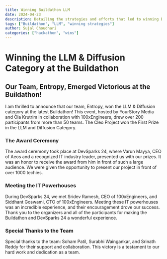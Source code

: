 ```yaml
---
title: Winning Buildathon LLM
date: 2024-04-23
description: Detailing the strategies and efforts that led to winning Buildathon LLM.
tags: ["Buildathon", "LLM", "winning strategies"]
author: Sujal Choudhari
categories: ["hackathon", "wins"]
---
```


# Winning the LLM & Diffusion Category at the Buildathon

## Our Team, Entropy, Emerged Victorious at the Buildathon!

I am thrilled to announce that our team, Entropy, won the LLM & Diffusion category at the latest Buildathon! This event, hosted by YourStory Media and Ola Krutrim in collaboration with 100xEngineers, drew over 200 participants from more than 50 teams. The Cleo Project won the First Prize in the LLM and Diffusion Category.

### The Award Ceremony

The award ceremony took place at DevSparks 24, where Varun Mayya, CEO of Aeos and a recognized IT industry leader, presented us with our prizes. It was an honor to receive the award from him in front of such a large audience. We were given the opportunity to present our project in front of over 1000 techies.

### Meeting the IT Powerhouses

During DevSparks 24, we met Sridev Ramesh, CEO of 100xEngineers, and Siddhant Goswami, CTO of 100xEngineers. Meeting these IT powerhouses was an incredible experience, and their encouragement drove our success. Thank you to the organizers and all of the participants for making the Buildathon and DevSparks 24 a wonderful experience.

### Special Thanks to the Team

Special thanks to the team: Soham Patil, Surabhi Waingankar, and Srinath Reddy for their support and collaboration. This victory is a testament to our hard work and dedication as a team.
